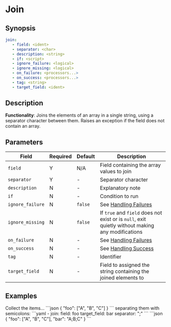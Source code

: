 # Join

## Synopsis

```yaml {2,3}
join:
   - field: <ident>
   - separator: <char>
   - description: <string>
   - if: <script>
   - ignore_failure: <logical>
   - ignore_missing: <logical>
   - on_failure: <processors...>
   - on_success: <processors...>
   - tag: <string>
   - target_field: <ident>
```

## Description

**Functionality**: Joins the elements of an array in a single string, using a separator character between them. Raises an exception if the field does not contain an array.

## Parameters

|Field|Required|Default|Description|
|---|---|---|---|
|`field`|Y|N/A|Field containing the array values to join|
|`separator`|Y|-|Separator character|
|`description`|N|-|Explanatory note|
|`if`|N|-|Condition to run|
|`ignore_failure`|N|`false`|See [Handling Failures](../handling-failures.mdx)|
|`ignore_missing`|N|`false`|If `true` and `field` does not exist or is `null`, exit quietly without making any modifications|
|`on_failure`|N|-|See [Handling Failures](../handling-failures.mdx)|
|`on_success`|N|-|See [Handling Success](../handling-success.mdx)|
|`tag`|N|-|Identifier|
|`target_field`|N|-|Field to assigned the string containing the joined elements to|

## Examples

<ExampleTable>
   <Description>
      Collect the items...
   </Description>
   <SampleCode>
      ```json
      {
         "foo": ["A", "B", "C"]
      }
      ```
   </SampleCode>
   <Description>
      separating them with semicolons:
   </Description>
   <SampleCode>
      ```yaml
      - join:
         field: foo
         target_field: bar
         separator: ";"
      ```
      ```json
      {
         "foo": ["A", "B", "C"],
         "bar": "A;B;C"
      }
      ```
   </SampleCode>
</ExampleTable>
